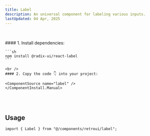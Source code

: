 ```yaml
---
title: Label
description: An universal component for labeling various inputs.
lastUpdated: 04 Apr, 2025
---
```


<ComponentShowcase name="label-style-default" />

<br />
<br />

 <ComponentInstall>
    <ComponentInstall.Cli npmCommand="npx shadcn@latest add 'https://retroui.dev/r/label.json'" />
    <ComponentInstall.Manual>
    #### 1. Install dependencies:

    ```sh
    npm install @radix-ui/react-label
    ```

    <br />
    #### 2. Copy the code 👇 into your project:

    <ComponentSource name="label" />
    </ComponentInstall.Manual>

</ComponentInstall>

<br />
<br />

## Usage

```tsx
import { Label } from "@/components/retroui/label";
```